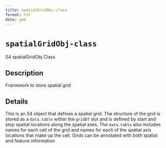 ```yaml
--- 
title: spatialGridObj-class 
format: rst 
date: ymd 
--- 
```

# `spatialGridObj-class`

S4 spatialGridObj Class


## Description

Framework to store spatial grid


## Details

This is an S4 object that defines a spatial grid. The structure of the grid is stored as a
 `data.table` within the `gridDT` slot and is defined by start and stop spatial
 locations along the spatial axes. The `data.table` also includes names for each cell
 of the grid and names for each of the spatial axis locations that make up the cell.
 Grids can be annotated with both spatial and feature information


